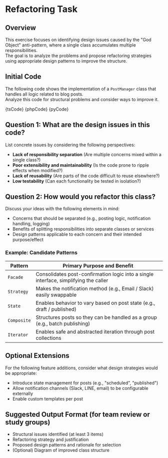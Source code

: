 

# Refactoring Task

## Overview

This exercise focuses on identifying design issues caused by the "God Object" anti-pattern, where a single class accumulates multiple responsibilities.  
The goal is to analyze the problems and propose refactoring strategies using appropriate design patterns to improve the structure.

## Initial Code

The following code shows the implementation of a `PostManager` class that handles all logic related to blog posts.  
Analyze this code for structural problems and consider ways to improve it.

<Tabs groupId="language">
  <TabItem value="ts" label="TypeScript">
    <CodeBlock language="ts">{tsCode}</CodeBlock>
  </TabItem>
  <TabItem value="php" label="PHP">
    <CodeBlock language="php">{phpCode}</CodeBlock>
  </TabItem>
  <TabItem value="python" label="Python">
    <CodeBlock language="python">{pyCode}</CodeBlock>
  </TabItem>
</Tabs>

## Question 1: What are the design issues in this code?

List concrete issues by considering the following perspectives:

- **Lack of responsibility separation** (Are multiple concerns mixed within a single class?)
- **Poor extensibility and maintainability** (Is the code prone to ripple effects when modified?)
- **Lack of reusability** (Are parts of the code difficult to reuse elsewhere?)
- **Low testability** (Can each functionality be tested in isolation?)

## Question 2: How would you refactor this class?

Discuss your ideas with the following elements in mind:

- Concerns that should be separated (e.g., posting logic, notification handling, logging)
- Benefits of splitting responsibilities into separate classes or services
- Design patterns applicable to each concern and their intended purpose/effect

### Example: Candidate Patterns

| Pattern     | Primary Purpose and Benefit                                                          |
| ----------- | ------------------------------------------------------------------------------------ |
| `Facade`    | Consolidates post-confirmation logic into a single interface, simplifying the caller |
| `Strategy`  | Makes the notification method (e.g., Email / Slack) easily swappable                 |
| `State`     | Enables behavior to vary based on post state (e.g., draft / published)               |
| `Composite` | Structures posts so they can be handled as a group (e.g., batch publishing)          |
| `Iterator`  | Enables safe and abstracted iteration through post collections                       |

## Optional Extensions

For the following feature additions, consider what design strategies would be appropriate:

- Introduce state management for posts (e.g., "scheduled", "published")
- Allow notification channels (Slack, LINE, email) to be configurable externally
- Enable custom templates per post

## Suggested Output Format (for team review or study groups)

- Structural issues identified (at least 3 items)
- Refactoring strategy and justification
- Proposed design patterns and rationale for selection
- (Optional) Diagram of improved class structure
